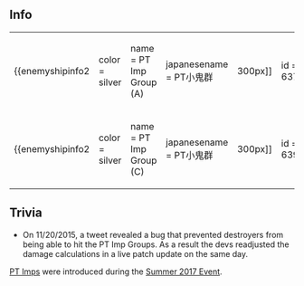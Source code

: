 ==Info==
{|
|-
| valign="top" |
{{enemyshipinfo2 
|color = silver
|name = PT Imp Group (A)
|japanesename = PT小鬼群
|image = [[File:Patrol_Boat_Imp_Group.png|300px]]
|id = 637
|class = Abyssal
|type = Patrol Torpedo Boat
|hp = 9
|firepower = 9
|armor = 19
|torpedo = 88
|evasion = 
|AA = 18
|aircraft = 0
|ASW = 
|LOS = 
|luck = 
|speed = Fast
|range = Short
|slot = 
|slot1= 22inch Torpedo Mk.II 
|slot2= 
|slot3= -
|slot4= -
|space1= 0
|space2= 0
|space3= -
|space4= - 
}}
| style="width:20px;" |
| valign="top" |
{{enemyshipinfo2 
|color = silver
|name = PT Imp Group (B)
|japanesename = PT小鬼群
|image = [[File:Patrol_Boat_Imp_Group.png|300px]]
|id = 638
|class = Abyssal
|type = Patrol Torpedo Boat
|hp = 9
|firepower = 9
|armor = 29
|torpedo = 98
|evasion = 
|AA = 18
|aircraft = 0
|ASW = 
|LOS = 
|luck = 
|speed = Fast
|range = Short
|slot = 
|slot1= 22inch Torpedo Mk.II 
|slot2= 22inch Torpedo Mk.II 
|slot3= -
|slot4= -
|space1= 0
|space2= 0
|space3= -
|space4= - 
}}
|-
| valign="top" |
{{enemyshipinfo2 
|color = silver
|name = PT Imp Group (C)
|japanesename = PT小鬼群
|image = [[File:Patrol_Boat_Imp_Group.png|300px]]
|id = 639
|class = Abyssal
|type = Patrol Torpedo Boat
|hp = 15
|firepower = 15
|armor = 29
|torpedo = 98
|evasion = 
|AA = 18
|aircraft = 0
|ASW = 
|LOS = 
|luck = 
|speed = Fast
|range = Short
|slot = 
|slot1= 22inch Torpedo Mk.II 
|slot2= 22inch Torpedo Mk.II 
|slot3= -
|slot4= -
|space1= 0
|space2= 0
|space3= -
|space4= - 
}}
| style="width:20px;" |
| valign="top" |
{{enemyshipinfo2 
|color = silver
|name = PT Imp Group (D)
|japanesename = PT小鬼群
|image = [[File:Patrol_Boat_Imp_Group.png|300px]]
|id = 640
|class = Abyssal
|type = Patrol Torpedo Boat
|hp = 18
|firepower = 18
|armor = 39
|torpedo = 118
|evasion = 
|AA = 24
|aircraft = 0
|ASW = 
|LOS = 
|luck = 
|speed = Fast
|range = Short
|slot = 
|slot1= 22inch Torpedo Mk.II 
|slot2= 22inch Torpedo Mk.II 
|slot3= -
|slot4= -
|space1= 0
|space2= 0
|space3= -
|space4= - }}
|}

==Trivia==
*On 11/20/2015, a tweet revealed a bug that prevented destroyers from being able to hit the PT Imp Groups. As a result the devs readjusted the damage calculations in a live patch update on the same day.
[[PT Imp Group|PT Imps]] were introduced during the [[Summer 2017 Event]]. 

{{Anti-PT Imp Setups|uncollapsed=true}}


{{enemyshiplist}}